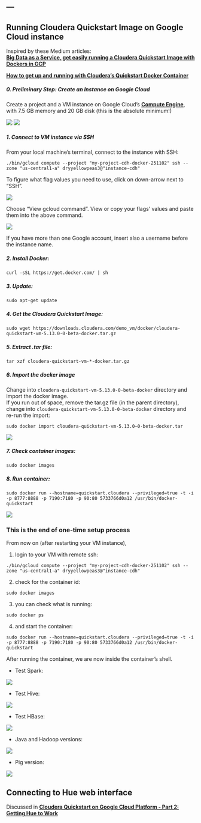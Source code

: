 ---
---

<link rel="stylesheet" href="styles.css" type="text/css">

## Running Cloudera Quickstart Image on Google Cloud instance

Inspired by these Medium articles:
<br>
__[Big Data as a Service, get easily running a Cloudera Quickstart Image with Dockers in GCP](https://medium.com/@alipazaga07/big-data-as-a-service-get-easily-running-a-cloudera-quickstart-image-with-dockers-in-gcp-34d28aa7dad7)__

__[How to get up and running with Cloudera’s Quickstart Docker Container](https://medium.com/@SnazzyHam/how-to-get-up-and-running-with-clouderas-quickstart-docker-container-732c04ed0280)__

##### 0. Preliminary Step: Create an Instance on Google Cloud
Create a project and a VM instance on Google Cloud's __[Compute Engine](https://console.cloud.google.com/compute/)__, with 7.5 GB memory and 20 GB disk (this is the absolute minimum!)

<img src="./assets/create_instance1.png">
<img src="./assets/create_instance2.png">

##### 1. Connect to VM instance via SSH
From your local machine's terminal, connect to the instance with SSH:

    ./bin/gcloud compute --project "my-project-cdh-docker-251102" ssh --zone "us-central1-a" dryyellowpeas3@"instance-cdh" 
    
To figure what flag values you need to use, click on down-arrow next to "SSH".

<img src="./assets/ssh_flags1.png">

Choose "View gcloud command". View or copy your flags' values and paste them into the above command.

<img src="./assets/ssh_flags2.png">

If you have more than one Google account, insert also a username before the instance name.
    
##### 2. Install Docker:

    curl -sSL https://get.docker.com/ | sh
    
##### 3. Update:

    sudo apt-get update

##### 4. Get the Cloudera Quickstart Image:

    sudo wget https://downloads.cloudera.com/demo_vm/docker/cloudera-quickstart-vm-5.13.0-0-beta-docker.tar.gz
    
##### 5. Extract .tar file:

    tar xzf cloudera-quickstart-vm-*-docker.tar.gz


##### 6. Import the docker image
Change into `cloudera-quickstart-vm-5.13.0-0-beta-docker` directory and import the docker image.
<br>
If you run out of space, remove the tar.gz file (in the parent directory), change into `cloudera-quickstart-vm-5.13.0-0-beta-docker` directory and re-run the import:

    sudo docker import cloudera-quickstart-vm-5.13.0–0-beta-docker.tar
    
<img src="./assets/docker_import_container.png">

##### 7. Check container images:

    sudo docker images
    
##### 8. Run container:

    sudo docker run --hostname=quickstart.cloudera --privileged=true -t -i -p 8777:8888 -p 7190:7180 -p 90:80 5733766d0a12 /usr/bin/docker-quickstart
    
<img src="./assets/docker_run_container.png">

### This is the end of one-time setup process

From now on (after restarting your VM instance), 

1) login to your VM with remote ssh:

`./bin/gcloud compute --project "my-project-cdh-docker-251102" ssh --zone "us-central1-a" dryyellowpeas3@"instance-cdh"`
    
2) check for the container id:

`sudo docker images`
    
3) you can check what is running:

`sudo docker ps`
    
4) and start the container:

`sudo docker run --hostname=quickstart.cloudera --privileged=true -t -i -p 8777:8888 -p 7190:7180 -p 90:80 5733766d0a12 /usr/bin/docker-quickstart`

After running the container, we are now inside the container's shell. 

- Test Spark:

<img src="./assets/spark1.png">

- Test Hive:

<img src="./assets/hive1.png">

- Test HBase:

<img src="./assets/hbase1.png">

- Java and Hadoop versions:

<img src="./assets/java-hadoop-versions-cloudera-container.png">

- Pig version:

<img src="./assets/pig_version.png">



## Connecting to Hue web interface

Discussed in __[Cloudera Quickstart on Google Cloud Platform - Part 2: Getting Hue to Work](ClouderaOnGCP-2.html)__
